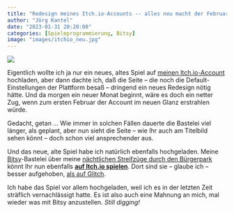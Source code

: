 ```yaml
---
title: "Redesign meines Itch.io-Accounts -- alles neu macht der Februar"
author: "Jörg Kantel"
date: "2023-01-31 20:20:00"
categories: [Spieleprogrammierung, Bitsy]
image: "images/itchio_neu.jpg"
---
```


[![](images/itchio_neu-big.jpg)](https://kantel.itch.io/)

Eigentlich wollte ich ja nur ein neues, altes Spiel auf [meinen Itch.io-Account](https://kantel.itch.io/) hochladen, aber dann dachte ich, daß die Seite -- die noch die Default-Einstellungen der Plattform besaß -- dringend ein neues Redesign nötig hätte. Und da morgen ein neuer Monat beginnt, wäre es doch ein netter Zug, wenn zum ersten Februar der Account im neuen Glanz erstrahlen würde.

Gedacht, getan … Wie immer in solchen Fällen dauerte die Bastelei viel länger, als geplant, aber nun sieht die Seite -- wie Ihr auch am Titelbild sehen könnt -- doch schon viel ansprechender aus.

Und das neue, alte Spiel habe ich natürlich ebenfalls hochgeladen. Meine [Bitsy](http://cognitiones.kantel-chaos-team.de/multimedia/spieleprogrammierung/bitsy.html)-Bastelei über meine [nächtlichen Streifzüge durch den Bürgerpark](http://blog.schockwellenreiter.de/2022/06/2022060901.html) könnt Ihr nun ebenfalls **[auf Itch.io spielen](https://kantel.itch.io/nachts-im-park)**. Dort sind sie -- glaube ich -- besser aufgehoben, [als auf Glitch](https://nachts-im-buergerpark.glitch.me/).

Ich habe das Spiel vor allem hochgeladen, weil ich es in der letzten Zeit sträflich vernachlässigt hatte. Es ist also auch eine Mahnung an mich, mal wieder was mit Bitsy anzustellen. *Still digging!*